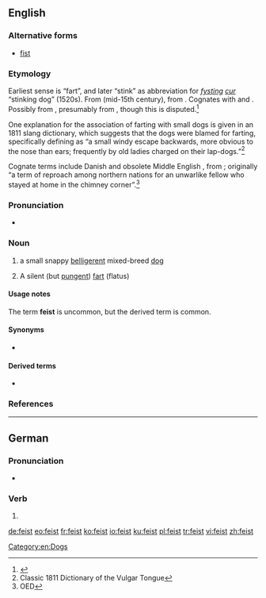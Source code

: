 ==English==
{{wikipedia}}

===Alternative forms===
* [[fist]]

===Etymology===
Earliest sense is “fart”, and later “stink” as abbreviation for ''[[fysting]] [[cur]]'' “stinking dog” (1520s). From {{etyl|enm|en}} {{m|enm|fysten}} (mid-15th century), from {{etyl|ang|-}}. Cognates with {{etyl|dum|-}} {{m|dum|veest}} and {{etyl|nl|-}} {{m|nl|vijst}}. Possibly from {{etyl|gem-pro|en}} {{m|gem-pro|*fistiz-||a fart}}, presumably from {{etyl|ine-pro|en}} {{m|ine-pro|*pezd-}}, though this is disputed.<ref>{{R:Online_Etymology_Dictionary}}</ref>

One explanation for the association of farting with small dogs is given in an 1811 slang dictionary, which suggests that the dogs were blamed for farting, specifically defining {{m|en|fice}} as “a small windy escape backwards, more obvious to the nose than ears; frequently by old ladies charged on their lap-dogs.”<ref>Classic 1811 Dictionary of the Vulgar Tongue</ref>

Cognate terms include Danish {{m|da|fise||to blow, to fart}} and obsolete Middle English {{m|enm|askefise||bellows|lit=fire-blower, ash-blower}}, from {{etyl|non|-}}; originally “a term of reproach among northern nations for an unwarlike fellow who stayed at home in the chimney corner”.<ref>OED</ref>

===Pronunciation===
* {{rhymes|aɪst|lang=en}}

===Noun===
{{en-noun}}

# {{label|en|US|regional}} a small snappy [[belligerent]] mixed-breed [[dog]]
# {{label|en|vulgar}} A silent (but [[pungent]]) [[fart]] (flatus)

====Usage notes====
The term '''feist''' is uncommon, but the derived term {{m|en|feisty}} is common.

====Synonyms====
* {{l|en|SBD}}

====Derived terms====
* {{l|en|feisty}}

===References===
<references/>

[[Category:en:Dogs]]

----

==German==

===Pronunciation===
* {{audio|De-feist.ogg|Audio|lang=de}}

===Verb===
{{head|de|verb form}}

# {{de-verb form of|feien|2|s|g}}

[[de:feist]]
[[eo:feist]]
[[fr:feist]]
[[ko:feist]]
[[io:feist]]
[[ku:feist]]
[[pl:feist]]
[[tr:feist]]
[[vi:feist]]
[[zh:feist]]